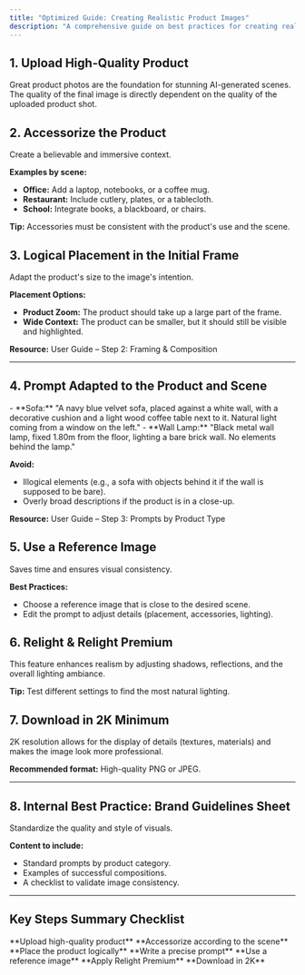 ```yaml
---
title: "Optimized Guide: Creating Realistic Product Images"
description: "A comprehensive guide on best practices for creating realistic product images, from uploading to final rendering."
---
```


## 1. Upload High-Quality Product

<Card title="Why Quality Matters" icon="camera">
  Great product photos are the foundation for stunning AI-generated scenes. The quality of the final image is directly dependent on the quality of the uploaded product shot.
</Card>

## 2. Accessorize the Product

<Card title="Objective" icon="tools">
  Create a believable and immersive context.
</Card>

**Examples by scene:**
-   **Office:** Add a laptop, notebooks, or a coffee mug.
-   **Restaurant:** Include cutlery, plates, or a tablecloth.
-   **School:** Integrate books, a blackboard, or chairs.

**Tip:** Accessories must be consistent with the product's use and the scene.

## 3. Logical Placement in the Initial Frame

<Card title="Golden Rule" icon="expand">
  Adapt the product's size to the image's intention.
</Card>

**Placement Options:**
-   **Product Zoom:** The product should take up a large part of the frame.
-   **Wide Context:** The product can be smaller, but it should still be visible and highlighted.

**Resource:** User Guide – Step 2: Framing & Composition

---

## 4. Prompt Adapted to the Product and Scene

<Card title="Prompt Examples" icon="pencil-ruler">
  - **Sofa:** "A navy blue velvet sofa, placed against a white wall, with a decorative cushion and a light wood coffee table next to it. Natural light coming from a window on the left."
  - **Wall Lamp:** "Black metal wall lamp, fixed 1.80m from the floor, lighting a bare brick wall. No elements behind the lamp."
</Card>

**Avoid:**
-   Illogical elements (e.g., a sofa with objects behind it if the wall is supposed to be bare).
-   Overly broad descriptions if the product is in a close-up.

**Resource:** User Guide – Step 3: Prompts by Product Type

## 5. Use a Reference Image

<Card title="Advantage" icon="image">
  Saves time and ensures visual consistency.
</Card>

**Best Practices:**
-   Choose a reference image that is close to the desired scene.
-   Edit the prompt to adjust details (placement, accessories, lighting).

## 6. Relight & Relight Premium

<Card title="Why?" icon="sun">
  This feature enhances realism by adjusting shadows, reflections, and the overall lighting ambiance.
</Card>

**Tip:** Test different settings to find the most natural lighting.

## 7. Download in 2K Minimum

<Card title="Why?" icon="download">
  2K resolution allows for the display of details (textures, materials) and makes the image look more professional.
</Card>

**Recommended format:** High-quality PNG or JPEG.

---

## 8. Internal Best Practice: Brand Guidelines Sheet

<Card title="Objective" icon="clipboard-list">
  Standardize the quality and style of visuals.
</Card>

**Content to include:**
-   Standard prompts by product category.
-   Examples of successful compositions.
-   A checklist to validate image consistency.

---

## Key Steps Summary Checklist

<Check>
  **Upload high-quality product**
</Check>

<Check>
  **Accessorize according to the scene**
</Check>

<Check>
  **Place the product logically**
</Check>

<Check>
  **Write a precise prompt**
</Check>

<Check>
  **Use a reference image**
</Check>

<Check>
  **Apply Relight Premium**
</Check>

<Check>
  **Download in 2K**
</Check>